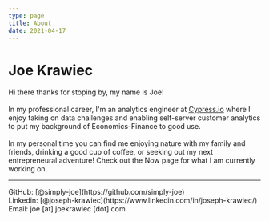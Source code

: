 ```yaml
---
type: page
title: About
date: 2021-04-17
---
```


# Joe Krawiec

Hi there thanks for stoping by, my name is Joe! 
<br />
<br />
In my professional career, I'm an analytics engineer at [Cypress.io](https://www.cypress.io/) where I enjoy taking on data challenges and enabling self-server customer analytics to put my background of Economics-Finance to good use.
<br />
<br />
In my personal time you can find me enjoying nature with my family and friends, drinking a good cup of coffee, or seeking out my next entrepreneural adventure! 
Check out the Now page for what I am currently working on.

---

<div>
  GitHub: [@simply-joe](https://github.com/simply-joe)
  <br />
  Linkedin: [@joseph-krawiec](https://www.linkedin.com/in/joseph-krawiec/)
  <br />
  Email: joe [at] joekrawiec [dot] com
</div>
